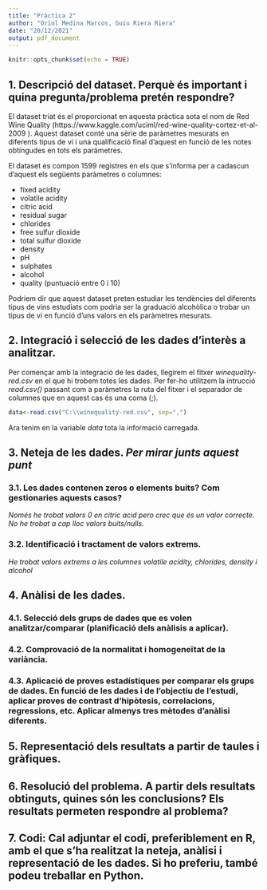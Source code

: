 ---
title: "Pràctica 2"
author: "Oriol Medina Marcos, Guiu Riera Riera"
date: "20/12/2021"
output: pdf_document
---

```{r setup, include=FALSE}
knitr::opts_chunk$set(echo = TRUE)
```

## 1. Descripció del dataset. Perquè és important i quina pregunta/problema pretén respondre?
El dataset triat és el proporcionat en aquesta pràctica sota el nom de Red Wine Quality (https://www.kaggle.com/uciml/red-wine-quality-cortez-et-al-2009 ). Aquest dataset conté una sèrie de paràmetres mesurats en diferents tipus de vi i una qualificació final d'aquest en funció de les notes obtingudes en tots els paràmetres.

El dataset es compon 1599 registres en els que s'informa per a cadascun d'aquest els següents paràmetres o columnes:

* fixed acidity
* volatile acidity
* citric acid
* residual sugar
* chlorides
* free sulfur dioxide
* total sulfur dioxide
* density
* pH
* sulphates
* alcohol
* quality (puntuació entre 0 i 10)

Podriem dir que aquest dataset preten estudiar les tendències del diferents tipus de vins estudiats com podria ser la graduació alcohòlica o trobar un tipus de vi en funció d'uns valors en els paràmetres mesurats.

## 2. Integració i selecció de les dades d’interès a analitzar.
Per començar amb la integració de les dades, llegirem el fitxer *winequality-red.csv* en el que hi trobem totes les dades. Per fer-ho utilitzem la intrucció *read.csv()* passant com a paràmetres la ruta del fitxer i el separador de columnes que en aquest cas és una coma (;).

```{r message= FALSE, warning=FALSE}
data<-read.csv("C:\\winequality-red.csv", sep=",")
```

Ara tenim en la variable *data* tota la informació carregada.

## 3. Neteja de les dades. *Per mirar junts aquest punt*
### 3.1. Les dades contenen zeros o elements buits? Com gestionaries aquests casos?
*Només he trobat valors 0 en citric acid pero crec que és un valor correcte.*
*No he trobat a cap lloc valors buits/nulls.*

### 3.2. Identificació i tractament de valors extrems.
*He trobat valors extrems a les columnes volatile acidity, chlorides, density i alcohol*

## 4. Anàlisi de les dades.
### 4.1. Selecció dels grups de dades que es volen analitzar/comparar (planificació dels anàlisis a aplicar).
### 4.2. Comprovació de la normalitat i homogeneïtat de la variància.
### 4.3. Aplicació de proves estadístiques per comparar els grups de dades. En funció de les dades i de l’objectiu de l’estudi, aplicar proves de contrast d’hipòtesis, correlacions, regressions, etc. Aplicar almenys tres mètodes d’anàlisi diferents.
## 5. Representació dels resultats a partir de taules i gràfiques.
## 6. Resolució del problema. A partir dels resultats obtinguts, quines són les conclusions? Els resultats permeten respondre al problema?
## 7. Codi: Cal adjuntar el codi, preferiblement en R, amb el que s’ha realitzat la neteja, anàlisi i representació de les dades. Si ho preferiu, també podeu treballar en Python.

